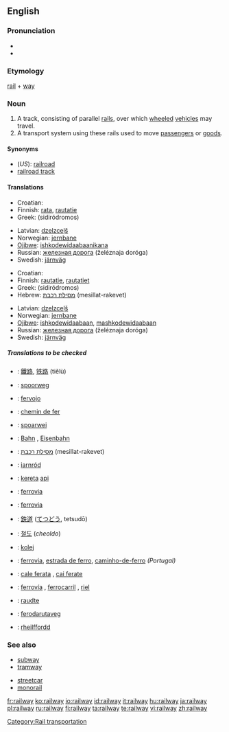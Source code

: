 ==English==

===Pronunciation===
* {{IPA|/ɹeɪlweɪ/}}
*{{audio|en-us-railway.ogg|Audio (US)}}

===Etymology===
[[rail]] + [[way]]

===Noun===
{{wikipedia}}
{{en-noun}}

# A track, consisting of parallel [[rail]]s, over which [[wheeled]] [[vehicle]]s may travel.
# A transport system using these rails used to move [[passenger]]s or [[goods]].

====Synonyms====
*(''US''): [[railroad]]
* [[railroad track]]

====Translations====
{{trans-top|a track, consisting of parallel rails}}
*Croatian: {{t|hr|željeznica|f}}
*Finnish: [[rata]], [[rautatie]]
*Greek: {{t|el|σιδηρόδρομος|m}} (sidiródromos)
{{trans-mid}}
*Latvian: [[dzelzceļš]] {{m}}
*Norwegian: [[jernbane]] {{m}}
*[[Ojibwe]]: [[ishkodewidaabaanikana]]
*Russian: [[железная дорога]] (želéznaja doróga) {{f}}
*Swedish: [[järnväg]] {{c}}
{{trans-bottom}}

{{trans-top|transport system using these rails}}
*Croatian: {{t|hr|željeznica|f}}
*Finnish: [[rautatie]], [[rautatie|rautatiet]]
*Greek: {{t|el|σιδηρόδρομος|m}} (sidiródromos)
*Hebrew: [[מסילת רכבת]] (mesillat-rakevet) {{f}}
{{trans-mid}}
*Latvian: [[dzelzceļš]] {{m}}
*Norwegian: [[jernbane]] {{m}}
*[[Ojibwe]]: [[ishkodewidaabaan]], [[mashkodewidaabaan]]
*Russian: [[железная дорога]] (želéznaja doróga) {{f}}
*Swedish: [[järnväg]] {{c}}
{{trans-bottom}}

=====Translations to be checked=====
{{checktrans}}
*{{ttbc|Chinese}}: [[鐵路]], [[铁路]] (tiělù)
*{{ttbc|Dutch}}: [[spoorweg]] {{m}}
*{{ttbc|Esperanto}}: [[fervojo]]
*{{ttbc|French}}: [[chemin de fer]] {{m}}
*{{ttbc|Frisian}}: [[spoarwei]]
*{{ttbc|German}}: [[Bahn]] {{f}}, [[Eisenbahn]] {{f}}
*{{ttbc|Hebrew}}: [[מסילת רכבת]] (mesillat-rakevet) {{f}}
*{{ttbc|Irish}}: [[iarnród]]
*{{ttbc|Indonesian}}: [[kereta]] [[api]]
*{{ttbc|Interlingua}}: [[ferrovia]]
*{{ttbc|Italian}}: [[ferrovia]] {{f}}
*{{ttbc|Japanese}}: [[鉄道]] ([[てつどう]], tetsudō)
*{{ttbc|Korean}}: [[철도]] (''cheoldo'')
*{{ttbc|Polish}}: [[kolej]] {{f}}
*{{ttbc|Portuguese}}: [[ferrovia]], [[estrada de ferro]], [[caminho-de-ferro]] {{m}} ''(Portugal)''
*{{ttbc|Romanian}}: [[cale ferata]] {{f}}, [[cai ferate]] {{p}}
*{{ttbc|Spanish}}: [[ferrovía]] {{f}}, [[ferrocarril]] {{m}}, [[riel]] {{m}}
*{{ttbc|Veps}}: [[raudte]]
*{{ttbc|Volapük}}: [[ferodarutaveg]]
*{{ttbc|Welsh}}: [[rheilffordd]] {{f}}

===See also===
{{top}}
* [[subway]]
* [[tramway]]
{{mid}}
* [[streetcar]]
* [[monorail]]
{{bottom}}

[[Category:Rail transportation]]

[[fr:railway]]
[[ko:railway]]
[[io:railway]]
[[id:railway]]
[[it:railway]]
[[hu:railway]]
[[ja:railway]]
[[pl:railway]]
[[ru:railway]]
[[fi:railway]]
[[ta:railway]]
[[te:railway]]
[[vi:railway]]
[[zh:railway]]